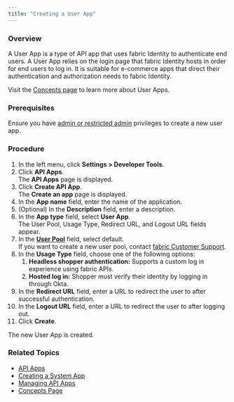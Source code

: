 ```yaml
---
title: "Creating a User App"
---
```


### Overview

A User App is a type of API app that uses fabric Identity to authenticate end users. A User App relies on the login page that fabric Identity hosts in order for end users to log in. It is suitable for e-commerce apps that direct their authentication and authorization needs to fabric Identity.

Visit the [Concepts page](/reference/identity-developer-guide-concepts) to learn more about User Apps.

### Prerequisites

Ensure you have [admin or restricted admin](/docs/role-based-access-control) privileges to create a new user app.

### Procedure

1. In the left menu, click **Settings > Developer Tools**.
2. Click **API Apps**.  
The **API Apps** page is displayed.
3. Click **Create API App**.  
The **Create an app** page is displayed.
4. In the **App name** field, enter the name of the application.
5. (Optional) In the **Description** field, enter a description.
6. In the **App type** field, select **User App**.  
The User Pool, Usage Type, Redirect URL, and Logout URL fields appear.
7. In the **[User Pool](/reference/identity-developer-guide-concepts#user-pools)** field, select default.  
If you want to create a new user pool, contact [fabric Customer Support](https://support.fabric.inc/hc/en-us).
8. In the **Usage Type** field, choose one of the following options:  
   1. **Headless shopper authentication:** Supports a custom log in experience using fabric APIs.  
   2. **Hosted log in:** Shopper must verify their identity by logging in through Okta.
9. In the **Redirect URL** field, enter a URL to redirect the user to after successful authentication.
10. In the **Logout URL** field, enter a URL to redirect the user to after logging out.
11. Click **Create**.

The new User App is created.

### Related Topics

* [API Apps](/docs/api-apps)
* [Creating a System App](/docs/creating-system-app)
* [Managing API Apps](/docs/managing-api-apps)
* [Concepts Page](/reference/identity-developer-guide-concepts)